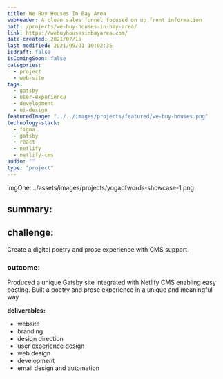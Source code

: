 ```yaml
---
title: We Buy Houses In Bay Area
subHeader: A clean sales funnel focused on up front information
path: /projects/we-buy-houses-in-bay-area/
link: https://webuyhousesinbayarea.com/
date-created: 2021/07/15
last-modified: 2021/09/01 10:02:35
isdraft: false
isComingSoon: false
categories:
  - project
  - web-site
tags:
  - gatsby
  - user-experience
  - development
  - ui-design
featuredImage: "../../images/projects/featured/we-buy-houses.png"
technology-stack:
  - figma
  - gatsby
  - react
  - netlify
  - netlify-cms
audio: ""
type: "project"
---
```


imgOne: ../assets/images/projects/yogaofwords-showcase-1.png

## summary:

## challenge:

Create a digital poetry and prose experience with CMS support.

### outcome:

Produced a unique Gatsby site integrated with Netlify CMS enabling easy
posting. Built a poetry and prose experience in a unique and meaningful
way

**deliverables:**

- website
- branding
- design direction
- user experience design
- web design
- development
- email design and automation
